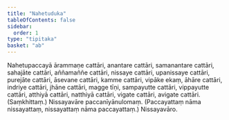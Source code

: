 ```yaml
---
title: "Nahetuduka"
tableOfContents: false
sidebar:
  order: 1
type: "tipitaka"
basket: "ab"
---
```



<DynamicBreadcrumb />

<Division number="201">

<Paragraph number="690">
Nahetupaccayā ārammaṇe cattāri, anantare cattāri, samanantare cattāri, sahajāte cattāri, aññamaññe cattāri, nissaye cattāri, upanissaye cattāri, purejāte cattāri, āsevane cattāri, kamme cattāri, vipāke ekaṃ, āhāre cattāri, indriye cattāri, jhāne cattāri, magge tīṇi, sampayutte cattāri, vippayutte cattāri, atthiyā cattāri, natthiyā cattāri, vigate cattāri, avigate cattāri. (Saṃkhittaṃ.)

</Paragraph>
</Division>

<Paragraph number="691" type="center">
Nissayavāre paccanīyānulomaṃ.


</Paragraph>

<Paragraph number="692" type="center">
(Paccayattaṃ nāma nissayattaṃ, nissayattaṃ nāma paccayattaṃ.)

</Paragraph>

<Paragraph number="693" type="center">
Nissayavāro.
</Paragraph>